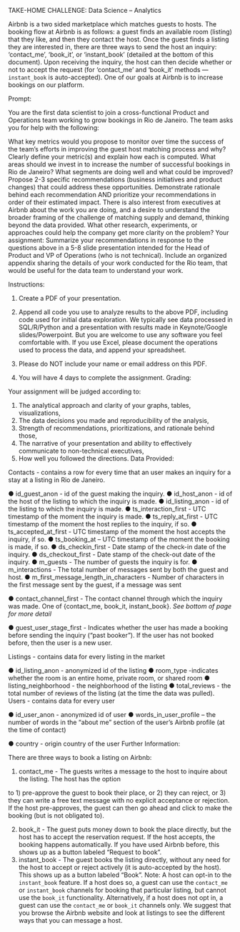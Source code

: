 TAKE-HOME CHALLENGE: Data Science – Analytics

Airbnb is a two sided marketplace which matches guests to hosts. The booking flow at Airbnb is as follows: a guest finds an available room (listing) that they like, and then they contact the host. Once the guest finds a listing they are interested in, there are three ways to send the host an inquiry: ‘contact_me’, ‘book_it’, or ‘instant_book’ (detailed at the bottom of this document). Upon receiving the inquiry, the host can then decide whether or not to accept the request (for ‘contact_me’ and ‘book_it’ methods — `instant_book` is auto-accepted). One of our goals at Airbnb is to increase bookings on our platform.

Prompt:

You are the first data scientist to join a cross-functional Product and Operations team working to grow bookings in Rio de Janeiro. The team asks you for help with the following:

What key metrics would you propose to monitor over time the success of the team’s efforts in improving the guest host matching process and why? Clearly define your metric(s) and explain how each is computed.
What areas should we invest in to increase the number of successful bookings in Rio de Janeiro? What segments are doing well and what could be improved? ​​Propose 2-3 specific recommendations (business initiatives and product changes) that could address these opportunities. Demonstrate rationale behind each recommendation AND prioritize your recommendations in order of their estimated impact.
There is also interest from executives at Airbnb about the work you are doing, and a desire to understand the broader framing of the challenge of matching supply and demand, thinking beyond the data provided. What other research, experiments, or approaches could help the company get more clarity on the problem?
Your assignment:​ S​ummarize your recommendations in response to the questions above in a 5-8 slide presentation intended for the Head of Product and VP of Operations (who is not technical). Include an organized appendix sharing the details of your work conducted for the Rio team, that would be useful for the data team to understand your work.

Instructions:

1)  Create a ​PDF​ of your presentation.
2)  Append all code you use to analyze results to the ​above PDF​, including code used for initial data
exploration. We typically see data processed in SQL/R/Python and a presentation with results made in Keynote/Google slides/Powerpoint. But you are welcome to use any software you feel comfortable with. If you use Excel, please document the operations used to process the data, and append your spreadsheet.

3)  Please do NOT include your name or email address on this PDF.
4)  You will have 4 days to complete the assignment.
Grading:

Your assignment will be judged according to:

1)  The analytical approach and clarity of your graphs, tables, visualizations,
2)  The data decisions you made and reproducibility of the analysis,
3)  Strength of recommendations, prioritizations, and rationale behind those,
4)  The narrative of your presentation and ability to effectively communicate to non-technical executives,
5)  How well you followed the directions.
Data Provided:

Contacts​ -​ contains a row for every time that an user makes an inquiry for a stay at a listing in Rio de Janeiro.

●  id_guest_anon -​ id of the guest making the inquiry.
●  id_host_anon -​ id of the host of the listing to which the inquiry is made.
●  id_listing_anon -​ id of the listing to which the inquiry is made.
●  ts_interaction_first -​ UTC timestamp of the moment the inquiry is made.
●  ts_reply_at_first ​- UTC timestamp of the moment the host replies to the inquiry, if so.
●  ts_accepted_at_first -​ UTC timestamp of the moment the host accepts the inquiry, if so.
●  ts_booking_at – UTC timestamp of the moment the booking is made, if so.
●  ds_checkin_first ​- Date stamp of the check​-in date of the inquiry.
●  ds_checkout_first ​- Date stamp of the check-​out date of the inquiry.
●  m_guests ​- The number of guests the inquiry is for.
●  m_interactions -​ The total number of messages sent by both the guest and host.
●  m_first_message_length_in_characters -​ Number of characters in the first message sent by the guest, if a
message was sent

●  contact_channel_first -​ The contact channel through which the inquiry was made. One of {contact_me,
book_it, instant_book}. *See bottom of page for more detail*

●  guest_user_stage_first ​- Indicates whether the user has made a booking before sending the inquiry (“past
booker”). If the user has not booked before, then the user is a new user.

Listings​ -​ contains data for every listing in the market

●  id_listing_anon ​- anonymized id of the listing
●  room_type -​ indicates whether the room is an entire home, private room, or shared room
●  listing_neighborhood -​ the neighborhood of the listing
●  total_reviews -​ the total number of reviews of the listing (at the time the data was pulled).
Users​ -​ contains data for every user

●  id_user_anon ​- anonymized id of user
●  words_in_user_profile – the number of words in the “about me” section of the user’s Airbnb profile (at
the time of contact)

●  country -​ origin country of the user
Further Information:

There are three ways to book a listing on Airbnb:

1) contact_me​ -​ The guests writes a message to the host to inquire about the listing. The host has the option

to 1) pre-​approve the guest to book their place, or 2) they can reject, or 3) they can write a free text message with no explicit acceptance or rejection. If the host pre-​approves, the guest can then go ahead and click to make the booking (but is not obligated to).

2)  book_it ​​- The guest puts money down to book the place directly, but the host has to accept the reservation request. If the host accepts, the booking happens automatically. If you have used Airbnb before, this shows up as a button labeled “Request to book”.
3)  instant_book​ -​ The guest books the listing directly, without any need for the host to accept or reject actively (it is auto​-accepted by the host). This shows up as a button labeled “Book”.
Note:​ A host can opt-in to the `instant_book` feature. If a host does so, a guest can use the `contact_me` or `instant_book` channels for booking that particular listing, but cannot use the `book_it` functionality. Alternatively, if a host does not opt in, a guest can use the `contact_me` or `book_it` channels only. We suggest that you browse the Airbnb website and look at listings to see the different ways that you can message a host.
